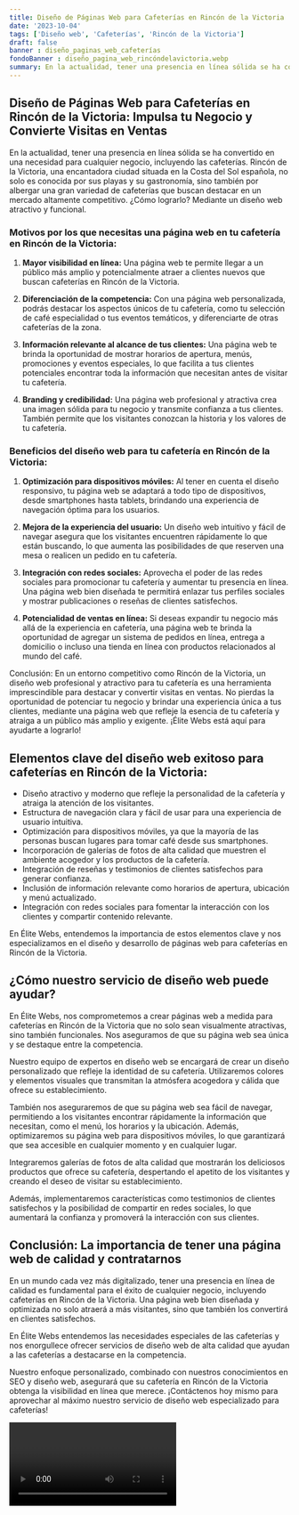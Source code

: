 ```yaml
---
title: Diseño de Páginas Web para Cafeterías en Rincón de la Victoria
date: '2023-10-04'
tags: ['Diseño web', 'Cafeterías', 'Rincón de la Victoria']
draft: false
banner : diseño_paginas_web_cafeterías
fondoBanner : diseño_pagina_web_rincóndelavictoria.webp
summary: En la actualidad, tener una presencia en línea sólida se ha convertido en una necesidad para cualquier negocio, incluyendo las cafeterías. Rincón de la Victoria, una encantadora ciudad situada en la Costa del Sol española, no solo es conocida por sus playas y su gastronomía, sino también por albergar una gran variedad de cafeterías que buscan destacar en un mercado altamente competitivo. ¿Cómo lograrlo? Mediante un diseño web atractivo y funcional. 
---
```


## **Diseño de Páginas Web para Cafeterías en Rincón de la Victoria: Impulsa tu Negocio y Convierte Visitas en Ventas**

En la actualidad, tener una presencia en línea sólida se ha convertido en una necesidad para cualquier negocio, incluyendo las cafeterías. Rincón de la Victoria, una encantadora ciudad situada en la Costa del Sol española, no solo es conocida por sus playas y su gastronomía, sino también por albergar una gran variedad de cafeterías que buscan destacar en un mercado altamente competitivo. ¿Cómo lograrlo? Mediante un diseño web atractivo y funcional. 

### **Motivos por los que necesitas una página web en tu cafetería en Rincón de la Victoria:**

1. **Mayor visibilidad en línea:** Una página web te permite llegar a un público más amplio y potencialmente atraer a clientes nuevos que buscan cafeterías en Rincón de la Victoria. 

2. **Diferenciación de la competencia:** Con una página web personalizada, podrás destacar los aspectos únicos de tu cafetería, como tu selección de café especialidad o tus eventos temáticos, y diferenciarte de otras cafeterías de la zona.

3. **Información relevante al alcance de tus clientes:** Una página web te brinda la oportunidad de mostrar horarios de apertura, menús, promociones y eventos especiales, lo que facilita a tus clientes potenciales encontrar toda la información que necesitan antes de visitar tu cafetería.

4. **Branding y credibilidad:** Una página web profesional y atractiva crea una imagen sólida para tu negocio y transmite confianza a tus clientes. También permite que los visitantes conozcan la historia y los valores de tu cafetería.

### **Beneficios del diseño web para tu cafetería en Rincón de la Victoria:**

1. **Optimización para dispositivos móviles:** Al tener en cuenta el diseño responsivo, tu página web se adaptará a todo tipo de dispositivos, desde smartphones hasta tablets, brindando una experiencia de navegación óptima para los usuarios.

2. **Mejora de la experiencia del usuario:** Un diseño web intuitivo y fácil de navegar asegura que los visitantes encuentren rápidamente lo que están buscando, lo que aumenta las posibilidades de que reserven una mesa o realicen un pedido en tu cafetería.

3. **Integración con redes sociales:** Aprovecha el poder de las redes sociales para promocionar tu cafetería y aumentar tu presencia en línea. Una página web bien diseñada te permitirá enlazar tus perfiles sociales y mostrar publicaciones o reseñas de clientes satisfechos.

4. **Potencialidad de ventas en línea:** Si deseas expandir tu negocio más allá de la experiencia en cafetería, una página web te brinda la oportunidad de agregar un sistema de pedidos en línea, entrega a domicilio o incluso una tienda en línea con productos relacionados al mundo del café.

Conclusión: En un entorno competitivo como Rincón de la Victoria, un diseño web profesional y atractivo para tu cafetería es una herramienta imprescindible para destacar y convertir visitas en ventas. No pierdas la oportunidad de potenciar tu negocio y brindar una experiencia única a tus clientes, mediante una página web que refleje la esencia de tu cafetería y atraiga a un público más amplio y exigente. ¡Élite Webs está aquí para ayudarte a lograrlo!

<GifSeo />

<Cta />

## Elementos clave del diseño web exitoso para cafeterías en Rincón de la Victoria:

- Diseño atractivo y moderno que refleje la personalidad de la cafetería y atraiga la atención de los visitantes.
- Estructura de navegación clara y fácil de usar para una experiencia de usuario intuitiva.
- Optimización para dispositivos móviles, ya que la mayoría de las personas buscan lugares para tomar café desde sus smartphones.
- Incorporación de galerías de fotos de alta calidad que muestren el ambiente acogedor y los productos de la cafetería.
- Integración de reseñas y testimonios de clientes satisfechos para generar confianza.
- Inclusión de información relevante como horarios de apertura, ubicación y menú actualizado.
- Integración con redes sociales para fomentar la interacción con los clientes y compartir contenido relevante.

En Élite Webs, entendemos la importancia de estos elementos clave y nos especializamos en el diseño y desarrollo de páginas web para cafeterías en Rincón de la Victoria.

## ¿Cómo nuestro servicio de diseño web puede ayudar?

En Élite Webs, nos comprometemos a crear páginas web a medida para cafeterías en Rincón de la Victoria que no solo sean visualmente atractivas, sino también funcionales. Nos aseguramos de que su página web sea única y se destaque entre la competencia.

Nuestro equipo de expertos en diseño web se encargará de crear un diseño personalizado que refleje la identidad de su cafetería. Utilizaremos colores y elementos visuales que transmitan la atmósfera acogedora y cálida que ofrece su establecimiento.

También nos aseguraremos de que su página web sea fácil de navegar, permitiendo a los visitantes encontrar rápidamente la información que necesitan, como el menú, los horarios y la ubicación. Además, optimizaremos su página web para dispositivos móviles, lo que garantizará que sea accesible en cualquier momento y en cualquier lugar.

Integraremos galerías de fotos de alta calidad que mostrarán los deliciosos productos que ofrece su cafetería, despertando el apetito de los visitantes y creando el deseo de visitar su establecimiento.

Además, implementaremos características como testimonios de clientes satisfechos y la posibilidad de compartir en redes sociales, lo que aumentará la confianza y promoverá la interacción con sus clientes.

## Conclusión: La importancia de tener una página web de calidad y contratarnos

En un mundo cada vez más digitalizado, tener una presencia en línea de calidad es fundamental para el éxito de cualquier negocio, incluyendo cafeterías en Rincón de la Victoria. Una página web bien diseñada y optimizada no solo atraerá a más visitantes, sino que también los convertirá en clientes satisfechos.

En Élite Webs entendemos las necesidades especiales de las cafeterías y nos enorgullece ofrecer servicios de diseño web de alta calidad que ayudan a las cafeterías a destacarse en la competencia.

Nuestro enfoque personalizado, combinado con nuestros conocimientos en SEO y diseño web, asegurará que su cafetería en Rincón de la Victoria obtenga la visibilidad en línea que merece. ¡Contáctenos hoy mismo para aprovechar al máximo nuestro servicio de diseño web especializado para cafeterías!

<Video />

<CtaBot job='Cafeterías' city='Rincón de la Victoria'/>

<Gmaps query='Rincón de la Victoria+españa+maps' />